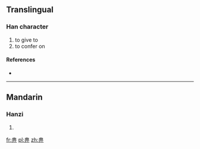 ==Translingual==

===Han character===
{{Han char|rn=102|rad=田|as=03|sn=8|four=|canj=中田一中 (LWML)}}

# to give to
# to confer on

====References====
* {{Han ref|kx=0759.180|dkj=21749|hdz=42530.070|uh=7541|ud=30017}}

----

==Mandarin==

===Hanzi===
{{cmn-hanzi|pin=[[qí]] ([[qi2]])|wg=ch'i<sup>2</sup>}}

# {{defn|lang=cmn|sort=田03}}

[[fr:畁]]
[[pl:畁]]
[[zh:畁]]